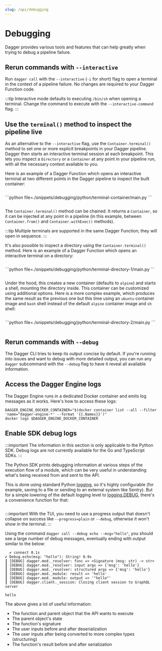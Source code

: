 ```yaml
---
slug: /api/debugging
---
```


# Debugging

Dagger provides various tools and features that can help greatly when trying to debug a pipeline failure.

## Rerun commands with `--interactive`

Run `dagger call` with the `--interactive` (`-i` for short) flag to open a terminal in the context of a pipeline failure. No changes are required to your Dagger Function code.

:::tip
Interactive mode defaults to executing `/bin/sh` when opening a terminal. Change the command to execute with the `--interactive-command` flag.
:::

## Use the `terminal()` method to inspect the pipeline live

As an alternative to the `--interactive` flag, use the `Container.terminal()` method to set one or more explicit breakpoints in your Dagger pipeline. Dagger then starts an interactive terminal session at each breakpoint. This lets you inspect a `Directory` or a `Container` at any point in your pipeline run, with all the necessary context available to you.

Here is an example of a Dagger Function which opens an interactive terminal at two different points in the Dagger pipeline to inspect the built container:

<Tabs groupId="language">
<TabItem value="Go">

```go file=./snippets/debugging/go/terminal-container/main.go
```

</TabItem>
<TabItem value="Python">
```python file=./snippets/debugging/python/terminal-container/main.py
```

</TabItem>
<TabItem value="TypeScript">

```typescript file=./snippets/debugging/typescript/terminal-container/index.ts
```

</TabItem>
</Tabs>

The `Container.terminal()` method can be chained. It returns a `Container`, so it can be injected at any point in a pipeline (in this example, between `Container.from()` and `Container.withExec()` methods).

:::tip
Multiple terminals are supported in the same Dagger Function; they will open in sequence.
:::

It's also possible to inspect a directory using the `Container.terminal()` method. Here is an example of a Dagger Function which opens an interactive terminal on a directory:

<Tabs groupId="language">
<TabItem value="Go">

```go file=./snippets/debugging/go/terminal-directory-1/main.go
```

</TabItem>
<TabItem value="Python">
```python file=./snippets/debugging/python/terminal-directory-1/main.py
```

</TabItem>
<TabItem value="TypeScript">

```typescript file=./snippets/debugging/typescript/terminal-directory-1/index.ts
```

</TabItem>
</Tabs>

Under the hood, this creates a new container (defaults to `alpine`) and starts a shell, mounting the directory inside. This container can be customized using additional options. Here is a more complex example, which produces the same result as the previous one but this time using an `ubuntu` container image and `bash` shell instead of the default `alpine` container image and `sh` shell:

<Tabs groupId="language">
<TabItem value="Go">

```go file=./snippets/debugging/go/terminal-directory-2/main.go
```

</TabItem>
<TabItem value="Python">
```python file=./snippets/debugging/python/terminal-directory-2/main.py
```

</TabItem>
<TabItem value="TypeScript">

```typescript file=./snippets/debugging/typescript/terminal-directory-2/index.ts
```

</TabItem>
</Tabs>

## Rerun commands with `--debug`

The Dagger CLI tries to keep its output concise by default. If you're running
into issues and want to debug with more detailed output, you can run any `dagger`
subcommand with the `--debug` flag to have it reveal all available information.

## Access the Dagger Engine logs

The Dagger Engine runs in a dedicated Docker container and emits log messages as it works. Here's how to access these logs:

```shell
DAGGER_ENGINE_DOCKER_CONTAINER="$(docker container list --all --filter 'name=^dagger-engine-*' --format '{{.Names}}')"
docker logs $DAGGER_ENGINE_DOCKER_CONTAINER
```

## Enable SDK debug logs

:::important
The information in this section is only applicable to the Python SDK. Debug logs are not currently available for the Go and TypeScript SDKs.
:::

The Python SDK prints debugging information at various steps of the execution
flow of a module, which can be very useful in understanding what's being
received from and sent to the API.

This is done using standard Python [logging](https://docs.python.org/3/howto/logging.html),
so it's highly configurable (for example, saving to a file or sending to an
external system like Sentry). But for a simple lowering of the default logging
level to [logging.DEBUG](https://docs.python.org/3/library/logging.html#logging.DEBUG),
there's a convenience function for that:

```python file=./snippets/debugging/python/sdk-logs/main.py
```

:::important
With the TUI, you need to use a progress output that doesn't collapse on success
like `--progress=plain` or `--debug`, otherwise it won't show in the terminal.
:::

Using the command `dagger call --debug echo --msg="hello"`, you should see a large number of debug messages, eventually ending with output similar to the below:

```
  ✔ connect 0.1s
✔ Debug.echo(msg: "hello"): String! 0.9s
┃ [DEBUG] dagger.mod._resolver: func => <Signature (msg: str) -> str>
┃ [DEBUG] dagger.mod._resolver: input args => {'msg': 'hello'}
┃ [DEBUG] dagger.mod._resolver: structured args => {'msg': 'hello'}
┃ [DEBUG] dagger.mod._module: result => 'hello'
┃ [DEBUG] dagger.mod._module: output => '"hello"'
┃ [DEBUG] dagger.client._session: Closing client session to GraphQL server

hello
```

The above gives a lot of useful information:
- The function and parent object that the API wants to execute
- The parent object's state
- The function's signature
- The user inputs before and after deserialization
- The user inputs after being converted to more complex types (structuring)
- The function's result before and after serialization
